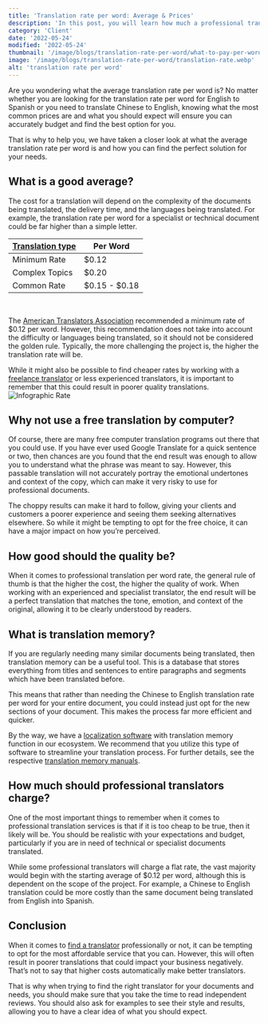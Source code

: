 ```yaml
---
title: 'Translation rate per word: Average & Prices'
description: 'In this post, you will learn how much a professional translator charges on average and for what kind of translations.'
category: 'Client'
date: '2022-05-24'
modified: '2022-05-24'
thumbnail: '/image/blogs/translation-rate-per-word/what-to-pay-per-word.webp'
image: '/image/blogs/translation-rate-per-word/translation-rate.webp'
alt: 'translation rate per word'
---
```


Are you wondering what the average translation rate per word is? No matter whether you are looking for the translation rate per word for English to Spanish or you need to translate Chinese to English, knowing what the most common prices are and what you should expect will ensure you can accurately budget and find the best option for you. 

That is why to help you, we have taken a closer look at what the average translation rate per word is and how you can find the perfect solution for your needs. 


## What is a good average?

The cost for a translation will depend on the complexity of the documents being translated, the delivery time, and the languages being translated. For example, the translation rate per word for a specialist or technical document could be far higher than a simple letter.

| <a href="/blog/types-of-translation/" title="Translation type">Translation type</a>  | Per Word        |
|------------------ |---------------  |
| Minimum Rate      | $0.12           |
| Complex Topics    | $0.20           |
| Common Rate       | $0.15 - $0.18   |
<br />

The <a href="https://www.atanet.org/" title="American Translators Association" target="__blank">American Translators Association</a> recommended a minimum rate of $0.12 per word. However, this recommendation does not take into account the difficulty or languages being translated, so it should not be considered the golden rule. Typically, the more challenging the project is, the higher the translation rate will be. 

While it might also be possible to find cheaper rates by working with a <a href="/translationjob/" title="freelance translator">freelance translator</a> or less experienced translators, it is important to remember that this could result in poorer quality translations. 
<br />
![Infographic Rate](/image/blogs/translation-rate-per-word/infographic-translation-rate.webp)
<br />

## Why not use a free translation by computer?

Of course, there are many free computer translation programs out there that you could use. If you have ever used Google Translate for a quick sentence or two, then chances are you found that the end result was enough to allow you to understand what the phrase was meant to say. However, this passable translation will not accurately portray the emotional undertones and context of the copy, which can make it very risky to use for professional documents. 

The choppy results can make it hard to follow, giving your clients and customers a poorer experience and seeing them seeking alternatives elsewhere. So while it might be tempting to opt for the free choice, it can have a major impact on how you’re perceived. 



## How good should the quality be?
When it comes to professional translation per word rate, the general rule of thumb is that the higher the cost, the higher the quality of work. When working with an experienced and specialist translator, the end result will be a perfect translation that matches the tone, emotion, and context of the original, allowing it to be clearly understood by readers. 



## What is translation memory?

If you are regularly needing many similar documents being translated, then translation memory can be a useful tool. This is a database that stores everything from titles and sentences to entire paragraphs and segments which have been translated before. 

This means that rather than needing the Chinese to English translation rate per word for your entire document, you could instead just opt for the new sections of your document. This makes the process far more efficient and quicker. 

By the way, we have a <a href="https://locize.com/" target="__blank" title="localization software">localization software</a> with translation memory function in our ecosystem. We recommend that you utilize this type of software to streamline your translation process. For further details, see the respective <a href="https://docs.locize.com/whats-inside/translation-memory" target="__blank" title="translation memory manuals">translation memory manuals</a>.


## How much should professional translators charge?

One of the most important things to remember when it comes to professional translation services is that if it is too cheap to be true, then it likely will be. You should be realistic with your expectations and budget, particularly if you are in need of technical or specialist documents translated. 

While some professional translators will charge a flat rate, the vast majority would begin with the starting average of $0.12 per word, although this is dependent on the scope of the project. For example, a Chinese to English translation could be more costly than the same document being translated from English into Spanish. 


## Conclusion
When it comes to <a href="/translator/" title="find a translator">find a translator</a> professionally or not, it can be tempting to opt for the most affordable service that you can. However, this will often result in poorer translations that could impact your business negatively. That’s not to say that higher costs automatically make better translators. 

That is why when trying to find the right translator for your documents and needs, you should make sure that you take the time to read independent reviews. You should also ask for examples to see their style and results, allowing you to have a clear idea of what you should expect.



